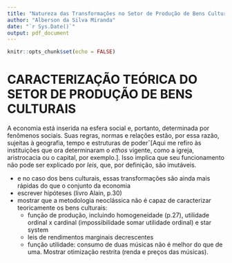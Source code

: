 ```yaml
---
title: "Natureza das Transformações no Setor de Produção de Bens Culturais"
author: "Alberson da Silva Miranda"
date: "`r Sys.Date()`"
output: pdf_document
---
```


```r
knitr::opts_chunk$set(echo = FALSE)
```

# CARACTERIZAÇÃO TEÓRICA DO SETOR DE PRODUÇÃO DE BENS CULTURAIS

A economia está inserida na esfera social e, portanto, determinada por fenômenos sociais. Suas regras, normas e relações estão, por essa razão, sujeitas à geografia, tempo e estruturas de poderˆ[Aqui me refiro às instituições que ora determinaram o *ethos* vigente, como a igreja, aristrocacia ou o capital, por exemplo.]. Isso implica que seu funcionamento não pode ser explicado por *leis*, que, por definição, são imutáveis.

- e no caso dos bens culturais, essas transformações são ainda mais rápidas do que o conjunto da economia
- escrever hipóteses (livro Alain, p.30)
- mostrar que a metodologia neoclássica não é capaz de caracterizar teoricamente os bens culturais:
    - função de produção, incluindo homogeneidade (p.27), utilidade ordinal x cardinal (impossibilidade somar utilidade ordinal) e star system
    - leis de rendimentos marginais decrescentes
    - função utilidade: consumo de duas músicas não é melhor do que de uma. Mostrar otimização restrita (renda e preços das músicas).
